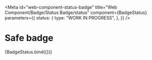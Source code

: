 <!-- @license CC0-1.0 -->


<Meta
  id="web-component-status-badge"
  title="Web Component/Badge/Status Badge/status"
  component={BadgeStatus}
  parameters={{
    status: {
      type: "WORK IN PROGRESS",
    },
  }}
/>

# Safe badge

<Canvas>
  <Story
    name="safe"
    args={{
      status: "safe",
      textContent: "safe",
    }}
  >
    {BadgeStatus.bind({})}
  </Story>
</Canvas>
